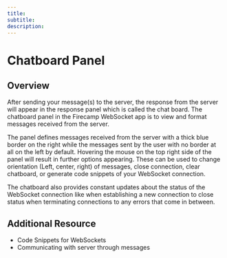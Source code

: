 ```yaml
--- 
title: 
subtitle: 
description: 
---
```


# Chatboard Panel

## Overview

After sending your message(s) to the server, the response from the server will appear in the response panel which is called the chat board. The chatboard panel in the Firecamp WebSocket app is to view and format messages received from the server.

The panel defines messages received from the server with a thick blue border on the right while the messages sent by the user with no border at all on the left by default. Hovering the mouse on the top right side of the panel will result in further options appearing. These can be used to change orientation (Left, center, right) of messages, close connection, clear chatboard, or generate code snippets of your WebSocket connection.

The chatboard also provides constant updates about the status of the WebSocket connection like when establishing a new connection to close status when terminating connections to any errors that come in between.


## Additional Resource
- Code Snippets for WebSockets
- Communicating with server through messages

